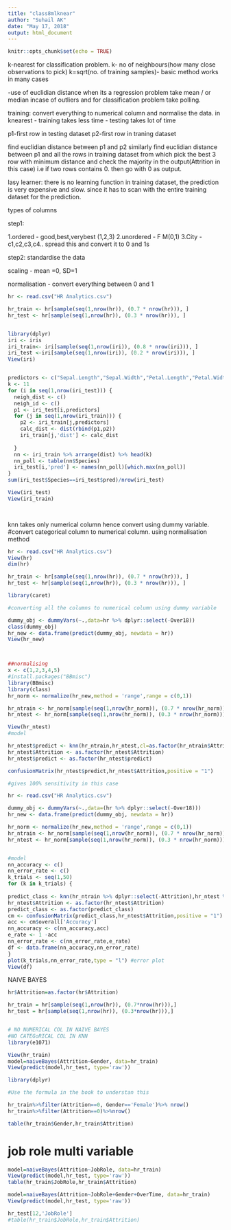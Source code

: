 ---
title: "class8mlknear"
author: "Suhail AK"
date: "May 17, 2018"
output: html_document
---

```{r setup, include=FALSE}
knitr::opts_chunk$set(echo = TRUE)
```


k-nearest for classification problem.
k- no of neighbours(how many close observations to pick)
k=sqrt(no. of training samples)- basic method works in many cases


-use of euclidian distance
when its a regression problem take mean / or median incase of outliers
and for classification problem take polling.

training: convert everything to numerical column and normalise the data.
in knearest - training takes less time
           - testing takes lot of time


p1-first row in testing dataset
p2-first row in traning dataset

find euclidian distance between p1 and p2
similarly find euclidian distance between p1 and all the rows in training dataset from which pick the best 3 row with minimum distance and check the majority in the output(Attrition in this case)
i.e if two rows contains 0. then go with 0 as output.




lasy learner: there is no learning function in training dataset, the prediction is very expensive and slow. since it has to scan with the entire training dataset for the prediction.



types of columns

step1:

1.ordered - good,best,verybest (1,2,3)
2.unordered - F M(0,1)
3.City - c1,c2,c3,c4.. spread this and convert it to 0 and 1s


step2: standardise the data

scaling -  mean =0, SD=1

normalisation - convert everything between 0 and 1


```{r}
hr <- read.csv("HR Analytics.csv")

hr_train <- hr[sample(seq(1,nrow(hr)), (0.7 * nrow(hr))), ]
hr_test <- hr[sample(seq(1,nrow(hr)), (0.3 * nrow(hr))), ]



```



```{r}
library(dplyr)
iri <- iris
iri_train<- iri[sample(seq(1,nrow(iri)), (0.8 * nrow(iri))), ]
iri_test <-iri[sample(seq(1,nrow(iri)), (0.2 * nrow(iri))), ]
View(iri)


predictors <- c("Sepal.Length","Sepal.Width","Petal.Length","Petal.Width")
k <- 11
for (i in seq(1,nrow(iri_test))) {
  neigh_dist <- c()
  neigh_id <- c()
  p1 <- iri_test[i,predictors]
  for (j in seq(1,nrow(iri_train))) {
    p2 <- iri_train[j,predictors]
    calc_dist <- dist(rbind(p1,p2))
    iri_train[j,'dist'] <- calc_dist
    
  }
  nn <- iri_train %>% arrange(dist) %>% head(k)
  nn_poll <- table(nn$Species)
  iri_test[i,'pred'] <- names(nn_poll)[which.max(nn_poll)]
}
sum(iri_test$Species==iri_test$pred)/nrow(iri_test)

View(iri_test)
View(iri_train)

  

```


knn takes only numerical column hence convert using dummy variable.
#convert categorical column to numerical column.
using normalisation method

```{r}

hr <- read.csv("HR Analytics.csv")
View(hr)
dim(hr)

hr_train <- hr[sample(seq(1,nrow(hr)), (0.7 * nrow(hr))), ]
hr_test <- hr[sample(seq(1,nrow(hr)), (0.3 * nrow(hr))), ]

library(caret)

#converting all the columns to numerical column using dummy variable

dummy_obj <- dummyVars(~.,data=hr %>% dplyr::select(-Over18))
class(dummy_obj)
hr_new <- data.frame(predict(dummy_obj, newdata = hr))
View(hr_new)



##normalising
x <- c(1,2,3,4,5)
#install.packages("BBmisc")
library(BBmisc)
library(class)
hr_norm <- normalize(hr_new,method = 'range',range = c(0,1))

hr_ntrain <- hr_norm[sample(seq(1,nrow(hr_norm)), (0.7 * nrow(hr_norm))), ]
hr_ntest <- hr_norm[sample(seq(1,nrow(hr_norm)), (0.3 * nrow(hr_norm))), ]

View(hr_ntest)
#model

hr_ntest$predict <- knn(hr_ntrain,hr_ntest,cl=as.factor(hr_ntrain$Attrition),k = 31)
hr_ntest$Attrition <- as.factor(hr_ntest$Attrition)
hr_ntest$predict <- as.factor(hr_ntest$predict)

confusionMatrix(hr_ntest$predict,hr_ntest$Attrition,positive = "1")

#gives 100% sensitivity in this case 

```



```{r}
hr <- read.csv("HR Analytics.csv")

dummy_obj <- dummyVars(~.,data=(hr %>% dplyr::select(-Over18)))
hr_new <- data.frame(predict(dummy_obj, newdata = hr))

hr_norm <- normalize(hr_new,method = 'range',range = c(0,1))
hr_ntrain <- hr_norm[sample(seq(1,nrow(hr_norm)), (0.7 * nrow(hr_norm))), ]
hr_ntest <- hr_norm[sample(seq(1,nrow(hr_norm)), (0.3 * nrow(hr_norm))), ]


#model
nn_accuracy <- c()
nn_error_rate <- c()
k_trials <- seq(1,50)
for (k in k_trials) {
  
predict_class <- knn(hr_ntrain %>% dplyr::select(-Attrition),hr_ntest %>% dplyr::select(-Attrition),cl=as.factor(hr_ntrain$Attrition),k=k)
hr_ntest$Attrition <- as.factor(hr_ntest$Attrition)
predict_class <- as.factor(predict_class)
cm <- confusionMatrix(predict_class,hr_ntest$Attrition,positive = "1")
acc <- cm$overall['Accuracy']
nn_accuracy <- c(nn_accuracy,acc)
e_rate <- 1 -acc
nn_error_rate <- c(nn_error_rate,e_rate)
df <- data.frame(nn_accuracy,nn_error_rate)
}
plot(k_trials,nn_error_rate,type = "l") #error plot
View(df)

```


NAIVE BAYES


```{r}
hr$Attrition=as.factor(hr$Attrition)

hr_train = hr[sample(seq(1,nrow(hr)), (0.7*nrow(hr))),]
hr_test = hr[sample(seq(1,nrow(hr)), (0.3*nrow(hr))),]



```

```{r}
# NO NUMERICAL COL IN NAIVE BAYES
#NO CATEGoRICAL COL IN KNN
library(e1071)

View(hr_train)
model=naiveBayes(Attrition~Gender, data=hr_train)
View(predict(model,hr_test, type='raw'))

```


```{r}
library(dplyr)

#Use the formula in the book to understan this 

hr_train%>%filter(Attrition==0, Gender=='Female')%>% nrow()
hr_train%>%filter(Attrition==0)%>%nrow()

table(hr_train$Gender,hr_train$Attrition)
```


# job role multi variable
```{r}
model=naiveBayes(Attrition~JobRole, data=hr_train)
View(predict(model,hr_test, type='raw'))
table(hr_train$JobRole,hr_train$Attrition)

```


```{r}
model=naiveBayes(Attrition~JobRole+Gender+OverTime, data=hr_train)
View(predict(model,hr_test, type='raw'))

hr_test[12,'JobRole']
#table(hr_train$JobRole,hr_train$Attrition)
```

